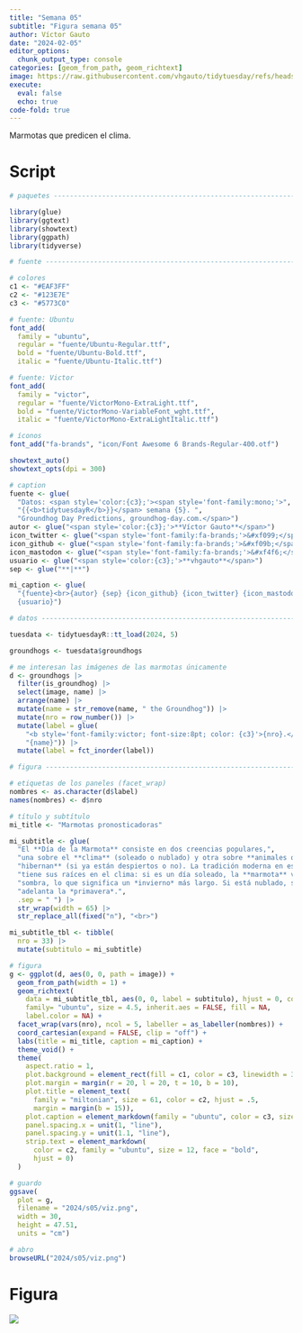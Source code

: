 ```yaml
---
title: "Semana 05"
subtitle: "Figura semana 05"
author: Víctor Gauto
date: "2024-02-05"
editor_options:
  chunk_output_type: console
categories: [geom_from_path, geom_richtext]
image: https://raw.githubusercontent.com/vhgauto/tidytuesday/refs/heads/main/2024/s05/viz.png
execute:
  eval: false
  echo: true
code-fold: true
---
```


Marmotas que predicen el clima.

# Script

```r

# paquetes ----------------------------------------------------------------

library(glue)
library(ggtext)
library(showtext)
library(ggpath)
library(tidyverse)

# fuente ------------------------------------------------------------------

# colores
c1 <- "#EAF3FF"
c2 <- "#123E7E"
c3 <- "#5773C0"

# fuente: Ubuntu
font_add(
  family = "ubuntu", 
  regular = "fuente/Ubuntu-Regular.ttf",
  bold = "fuente/Ubuntu-Bold.ttf",
  italic = "fuente/Ubuntu-Italic.ttf")

# fuente: Victor
font_add(
  family = "victor", 
  regular = "fuente/VictorMono-ExtraLight.ttf",
  bold = "fuente/VictorMono-VariableFont_wght.ttf",
  italic = "fuente/VictorMono-ExtraLightItalic.ttf")

# íconos
font_add("fa-brands", "icon/Font Awesome 6 Brands-Regular-400.otf")

showtext_auto()
showtext_opts(dpi = 300)

# caption
fuente <- glue(
  "Datos: <span style='color:{c3};'><span style='font-family:mono;'>",
  "{{<b>tidytuesdayR</b>}}</span> semana {5}. ",
  "Groundhog Day Predictions, groundhog-day.com.</span>")
autor <- glue("<span style='color:{c3};'>**Víctor Gauto**</span>")
icon_twitter <- glue("<span style='font-family:fa-brands;'>&#xf099;</span>")
icon_github <- glue("<span style='font-family:fa-brands;'>&#xf09b;</span>")
icon_mastodon <- glue("<span style='font-family:fa-brands;'>&#xf4f6;</span>")
usuario <- glue("<span style='color:{c3};'>**vhgauto**</span>")
sep <- glue("**|**")

mi_caption <- glue(
  "{fuente}<br>{autor} {sep} {icon_github} {icon_twitter} {icon_mastodon} 
  {usuario}")

# datos -------------------------------------------------------------------

tuesdata <- tidytuesdayR::tt_load(2024, 5)

groundhogs <- tuesdata$groundhogs

# me interesan las imágenes de las marmotas únicamente
d <- groundhogs |> 
  filter(is_groundhog) |> 
  select(image, name) |> 
  arrange(name) |> 
  mutate(name = str_remove(name, " the Groundhog")) |> 
  mutate(nro = row_number()) |> 
  mutate(label = glue(
    "<b style='font-family:victor; font-size:8pt; color: {c3}'>{nro}.</b>",
    "{name}")) |> 
  mutate(label = fct_inorder(label))

# figura ------------------------------------------------------------------

# etiquetas de los paneles (facet_wrap)
nombres <- as.character(d$label)
names(nombres) <- d$nro

# título y subtítulo
mi_title <- "Marmotas pronosticadoras"

mi_subtitle <- glue(
  "El **Día de la Marmota** consiste en dos creencias populares,",
  "una sobre el **clima** (soleado o nublado) y otra sobre **animales que",
  "hibernan** (si ya están despiertos o no). La tradición moderna en esencia",
  "tiene sus raíces en el clima: si es un día soleado, la **marmota** ve su",
  "sombra, lo que significa un *invierno* más largo. Si está nublado, se",
  "adelanta la *primavera*.",
  .sep = " ") |> 
  str_wrap(width = 65) |> 
  str_replace_all(fixed("n"), "<br>")

mi_subtitle_tbl <- tibble(
  nro = 33) |>
  mutate(subtitulo = mi_subtitle)

# figura
g <- ggplot(d, aes(0, 0, path = image)) +
  geom_from_path(width = 1) +
  geom_richtext(
    data = mi_subtitle_tbl, aes(0, 0, label = subtitulo), hjust = 0, color = c2,
    family= "ubuntu", size = 4.5, inherit.aes = FALSE, fill = NA, 
    label.color = NA) +
  facet_wrap(vars(nro), ncol = 5, labeller = as_labeller(nombres)) +
  coord_cartesian(expand = FALSE, clip = "off") +
  labs(title = mi_title, caption = mi_caption) +
  theme_void() +
  theme(
    aspect.ratio = 1,
    plot.background = element_rect(fill = c1, color = c3, linewidth = 3),
    plot.margin = margin(r = 20, l = 20, t = 10, b = 10),
    plot.title = element_text(
      family = "miltonian", size = 61, color = c2, hjust = .5,
      margin = margin(b = 15)),
    plot.caption = element_markdown(family = "ubuntu", color = c3, size = 13),
    panel.spacing.x = unit(1, "line"),
    panel.spacing.y = unit(1.1, "line"),
    strip.text = element_markdown(
      color = c2, family = "ubuntu", size = 12, face = "bold",
      hjust = 0)
  )

# guardo
ggsave(
  plot = g,
  filename = "2024/s05/viz.png",
  width = 30,
  height = 47.51,
  units = "cm")

# abro
browseURL("2024/s05/viz.png")
```

# Figura

![](https://raw.githubusercontent.com/vhgauto/tidytuesday/refs/heads/main/2024/s05/viz.png)


